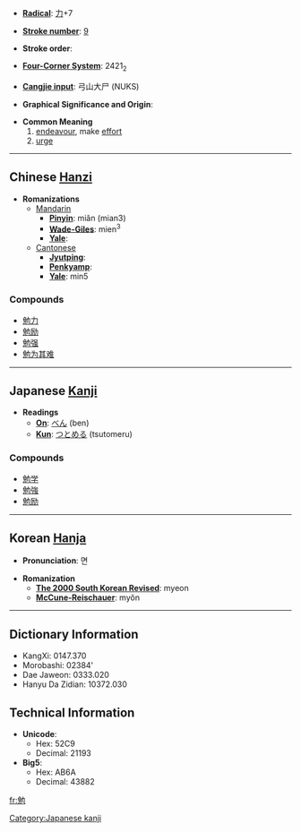 * '''[[Wiktionary:Chinese radical index| Radical]]''': [[Wiktionary:Chinese radical index 力|力]]+7

* '''[[Wiktionary:Chinese total strokes index|Stroke number]]''': [[Wiktionary:Chinese total strokes index 9|9]]

* '''Stroke order''': 

* '''[[Wiktionary:Chinese four corner index|Four-Corner System]]''': 2421<sub>2</sub>

* '''[[Wiktionary:Chinese Cangjie index|Cangjie input]]''': 弓山大尸 (NUKS)

* '''Graphical Significance and Origin''': 

* '''Common Meaning'''
*# [[endeavour]], make [[effort]]
*# [[urge]]


----

== Chinese [[Hanzi]] ==

* '''Romanizations'''
** [[Mandarin]]
*** '''[[Pinyin]]''': miǎn (mian3)
*** '''[[Wade-Giles]]''': mien<sup>3</sup>
*** '''[[Yale]]''': 
**[[Cantonese]]
***'''[[Jyutping]]''':
***'''[[Penkyamp]]''': 
***'''[[Yale]]''': min5

===Compounds===
*[[勉力]]
*[[勉励]]
*[[勉强]]
*[[勉为其难]]


----

== Japanese [[Kanji]] ==

* '''Readings'''
** '''[[On]]''': [[べん]] (ben)
** '''[[Kun]]''': [[つとめる]] (tsutomeru)

===Compounds===
*[[勉学]]
*[[勉強]]
*[[勉励]]


----

== Korean [[Hanja]] ==

* '''Pronunciation''': 면

* '''Romanization'''
** '''[[The 2000 South Korean Revised Romanization|The 2000 South Korean Revised]]''': myeon
** '''[[McCune-Reischauer]]''': myŏn

----

== Dictionary Information ==

* KangXi: 0147.370
* Morobashi: 02384'
* Dae Jaweon: 0333.020
* Hanyu Da Zidian: 10372.030

== Technical Information ==

* '''Unicode''':
** Hex: 52C9
** Decimal: 21193
* '''Big5''':
** Hex: AB6A
** Decimal: 43882

[[Category:Japanese kanji]]

[[fr:勉]]